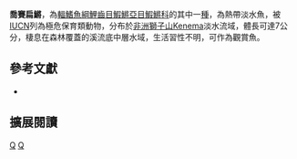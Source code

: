 {{Speciesbox 
| taxon = Epiplatys josianae
| status = CR
| status_system = IUCN3.1
| authority = [[Berkenkamp|Berkenkamp]] & [[Etzel|Etzel]], 1983
| synonyms = *''Epiplatys fasciolatus josianae,Berkenkamp & Etzel, 1983''
}}
'''喬賽扁鱂'''，為[[輻鰭魚綱|輻鰭魚綱]][[鯉齒目|鯉齒目]][[鰕鱂亞目|鰕鱂亞目]][[鰕鱂科|鰕鱂科]]的其中一[[種|種]]，為熱帶淡水魚，被[[IUCN|IUCN]]列為極危保育類動物，分布於[[非洲|非洲]][[塞拉利昂|獅子山]]Kenema淡水流域，體長可達7公分，棲息在森林覆蓋的溪流底中層水域，生活習性不明，可作為觀賞魚。

== 參考文獻 ==
*{{FishBase_species|genus=Epiplatys|species=josianae|year=2014|month=7}}

== 擴展閱讀 ==
{{refbegin}}
{{wikispecies-inline|Epiplatys josianae|喬賽扁鱂}}
{{refend}}
{{Taxonbar|from=Q8776646}}

[[Category:觀賞魚|Q]]
[[Category:扁鱂屬|Q]]


{{魚類小作品}}